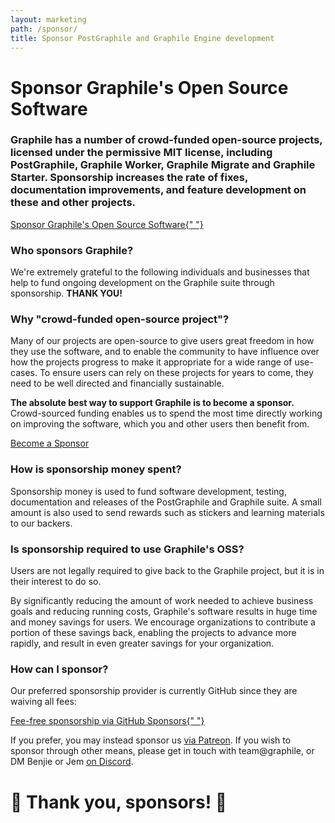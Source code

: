 ```yaml
---
layout: marketing
path: /sponsor/
title: Sponsor PostGraphile and Graphile Engine development
---
```



<MarketingLayout blue>
<Hero bg="white">

# Sponsor Graphile's Open Source Software

</Hero>

<MarketingSection bg="white" left maxWidth>
<h3>
  Graphile has a number of crowd-funded open-source projects, licensed under
  the permissive MIT license, including PostGraphile, Graphile Worker,
  Graphile Migrate and Graphile Starter. Sponsorship increases the rate of
  fixes, documentation improvements, and feature development on these and
  other projects.
</h3>

<div class="flex">
  <a class="button--solid" href="https://github.com/users/benjie/sponsorship">
    Sponsor Graphile's Open Source Software{" "}
    <span class="fas fa-fw fa-external-link-square-alt" />
  </a>
</div>

</MarketingSection>
<MarketingDivide from="white" to="medium" />

<MarketingSection bg="medium">

### Who sponsors Graphile?

<div style={{maxWidth: '48rem', margin: '0 auto'}}>

We're extremely grateful to the following individuals and businesses that help
to fund ongoing development on the Graphile suite through sponsorship. **THANK
YOU!**

</div>

<!-- SPONSORS_BEGIN -->

<Sponsors level="featured">
  <Sponsor
    name="Surge"
    avatar="/images/sponsors/surge.png"
    href="https://surge.io/"
  />
  <Sponsor
    name="Story.ai"
    avatar="/images/sponsors/storyscript.png"
    href="https://storyscript.com/?utm_source=postgraphile"
    business
  />
  <Sponsor
    name="Chad Furman"
    avatar="/images/sponsors/chadf.png"
    href="http://chads.website"
  />
  <Sponsor
    name="The Guild"
    avatar="/images/sponsors/theguild.png"
    href="https://www.the-guild.dev/"
    business
  />
  <Sponsor
    name="Qwick"
    avatar="/images/sponsors/qwick.png"
    href="https://qwick.com/"
    business
  />
  <Sponsor
    name="Fanatics"
    avatar="/images/sponsors/fanatics.png"
    href="https://www.fanatics.com/"
    business
  />
  <Sponsor
    name="Dovetail"
    avatar="/images/sponsors/dovetail.png"
    href="https://dovetailapp.com/"
    business
  />
  <Sponsor
    name="Enzuzo"
    avatar="/images/sponsors/enzuzo.png"
    href="https://www.enzuzo.com/"
    business
  />
</Sponsors>
<Sponsors level="leaders">
  <Sponsor name="Robert Claypool" />
  <Sponsor name="Joe Dennis" />
  <Sponsor name="domonda" avatar="/images/sponsors/domonda.png" />
  <Sponsor name="Jack Dinker" />
  <Sponsor name="DocIQ" avatar="/images/sponsors/dociq.png" business />
  <Sponsor name="nigelrmtaylor" />
  <Sponsor
    name="Politics Rewired"
    avatar="/images/sponsors/politics-rewired.png"
    href="https://politicsrewired.com/"
    business
  />
  <Sponsor
    name="Principia Mentis"
    avatar="/images/sponsors/principiamentis.png"
    business
  />
  <Sponsor name="Ian Stewart" />
  <Sponsor name="HR-ON" avatar="/images/sponsors/hron.png" />
  <Sponsor
    name="Luxor Labs"
    avatar="/images/sponsors/luxorlabs.jpeg"
    business
  />
  <Sponsor
    name="Dovetail"
    avatar="/images/sponsors/dovetail.jpg"
    href="https://dovetailapp.com/"
    business
  />
    <Sponsor
    name="Dovetail2"
    avatar="/images/sponsors/dovetail2.png"
    href="https://dovetailapp.com/"
    business
  />
    <Sponsor
    name="Dovetail3"
    avatar="/images/sponsors/dovetail3.png"
    href="https://dovetailapp.com/"
    business
  />
    <Sponsor
    name="Dovetail original"
    avatar="/images/sponsors/dovetail.jpg"
    href="https://dovetailapp.com/"
    business
  />
  <Sponsor name="PostHog" avatar="/images/sponsors/posthog.png" business />
  <Sponsor name="Axinom" avatar="/images/sponsors/axinom.png" business />
  <Sponsor name="Taiste" avatar="/images/sponsors/taiste-sq.svg" business />
  <Sponsor name="Notably" avatar="/images/sponsors/notably.png" business />
  <Sponsor name="William Baxter" />
  <Sponsor name="SuperRare Labs" avatar="/images/sponsors/superrare.png" business />
  <Sponsor name="latch.bio" avatar="/images/sponsors/latchbio.jpg" business />
  <Sponsor
    name="IaSQL"
    avatar="/images/sponsors/IaSQL.png"
    href="https://iasql.com/"
    business
  />
</Sponsors>
<Sponsors level="supporters">
  <Sponsor
    name="Postlight"
    avatar="/images/sponsors/postlight.jpg"
    href="https://postlight.com/?utm_source=graphile"
    business
  />
  <Sponsor name="nick" />
  <Sponsor name="Philipp Litzenberger" />
  <Sponsor name="Sam Levin" />
  <Sponsor name="Chris Watland" />
  <Sponsor name="Matt Bretl" contributor />
  <Sponsor name="svarmony" />
  <Sponsor name="James Rascoe" />
  <Sponsor name="Mark" />
  <Sponsor name="Simon Elliott" />
  <Sponsor name="CJ Lazell" />
  <Sponsor name="Mansoor Razzaq" />
  <Sponsor name="Keith Layne" />
  <Sponsor name="Olli Selamaa" />
  <Sponsor name="Jimmy Liu" />
  <Sponsor name="Paul Melnikow" />
  <Sponsor name="Alvin Ali Khaled" />
  <Sponsor name="Stéphane Klein" />
  <Sponsor name="Splitgraph" business />
  <Sponsor name="Kadi Kraman" />
  <Sponsor name="OnThisSpot" business />
  <Sponsor name="Benjamin Berman" />
  <Sponsor name="Zymego" business />
  <Sponsor name="ARK" business />
  <Sponsor name="Sen Palanisami" />
  <Sponsor name="IFCHOR GROUP" business />
  <Sponsor name="CartoLab" business />
  <Sponsor name="Zentered" business />
</Sponsors>
<Sponsors level="backers">
  <Sponsor name="plus 68 more backers..." plain />
</Sponsors>

<!-- SPONSORS_END -->

</MarketingSection>
<MarketingDivide from="medium" to="dark" via="light" down />

<MarketingSection bg="dark" left maxWidth>

### Why "crowd-funded open-source project"?

Many of our projects are open-source to give users great freedom in how they use
the software, and to enable the community to have influence over how the
projects progress to make it appropriate for a wide range of use-cases. To
ensure users can rely on these projects for years to come, they need to be well
directed and financially sustainable.

**The absolute best way to support Graphile is to become a sponsor.**
Crowd-sourced funding enables us to spend the most time directly working on
improving the software, which you and other users then benefit from.

<div class="flex">
  <a class="button--solid" href="https://github.com/users/benjie/sponsorship">
    Become a Sponsor <span class="fas fa-fw fa-external-link-square-alt" />
  </a>
</div>

</MarketingSection>
<MarketingDivide from="dark" to="light" />
<MarketingSection bg="light" left maxWidth>

### How is sponsorship money spent?

Sponsorship money is used to fund software development, testing, documentation
and releases of the PostGraphile and Graphile suite. A small amount is also used
to send rewards such as stickers and learning materials to our backers.

</MarketingSection>
<MarketingDivide from="light" to="medium" down />
<MarketingSection bg="medium" left maxWidth>

### Is sponsorship required to use Graphile's OSS?

Users are not legally required to give back to the Graphile project, but it is
in their interest to do so.

By significantly reducing the amount of work needed to achieve business goals
and reducing running costs, Graphile's software results in huge time and money
savings for users. We encourage organizations to contribute a portion of these
savings back, enabling the projects to advance more rapidly, and result in even
greater savings for your organization.

</MarketingSection>
<MarketingDivide from="medium" to="dark" via="light" />
<MarketingSection bg="dark" left maxWidth>

### How can I sponsor?

Our preferred sponsorship provider is currently GitHub since they are waiving
all fees:

<div class="tc">
  <a class="button--solid" href="https://github.com/users/benjie/sponsorship">
    Fee-free sponsorship via GitHub Sponsors{" "}
    <span class="fas fa-fw fa-external-link-square-alt" />
  </a>
</div>

If you prefer, you may instead sponsor us
[via Patreon](https://www.patreon.com/benjie). If you wish to sponsor through
other means, please get in touch with team@graphile, or DM Benjie or Jem
[on Discord](http://discord.gg/graphile).

# 🙏 Thank you, sponsors! 🙏

</MarketingSection>
</MarketingLayout>
